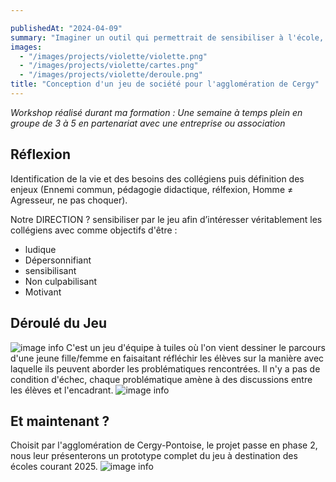 ```yaml
---

publishedAt: "2024-04-09"
summary: "Imaginer un outil qui permettrait de sensibiliser à l'école, dès le plus jeune âge, sur le sujet des violences faites aux femmes."
images:
  - "/images/projects/violette/violette.png"
  - "/images/projects/violette/cartes.png"
  - "/images/projects/violette/deroule.png"
title: "Conception d'un jeu de société pour l'agglomération de Cergy"
---
```


*Workshop réalisé durant ma formation : Une semaine à temps plein en groupe de 
3 à 5 en partenariat avec une entreprise ou association*

## Réflexion
Identification de la vie et des besoins des collégiens puis définition des enjeux (Ennemi commun, pédagogie didactique, rélfexion, Homme ≠ Agresseur, ne pas choquer).

Notre DIRECTION ? sensibiliser par le jeu afin d’intéresser véritablement les collégiens avec comme objectifs d'être :
- ludique
- Dépersonnifiant
- sensibilisant
- Non culpabilisant
- Motivant

## Déroulé du Jeu
![image info](/images/projects/violette/cartes.png)
C'est un jeu d'équipe à tuiles où l'on vient dessiner le parcours d'une jeune fille/femme en faisaitant réfléchir les élèves sur 
la manière avec laquelle ils peuvent aborder les problématiques rencontrées.
Il n'y a pas de condition d'échec, chaque problématique amène à des discussions entre les élèves et l'encadrant.
![image info](/images/projects/violette/deroule.png)
## Et maintenant ?
Choisit par l'agglomération de Cergy-Pontoise, le projet passe en phase 2, nous leur présenterons un prototype complet du jeu 
à destination des écoles courant 2025. 
![image info](/images/projects/violette/guide.png)